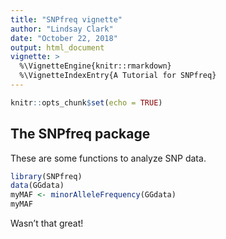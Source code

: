 ```yaml
---
title: "SNPfreq vignette"
author: "Lindsay Clark"
date: "October 22, 2018"
output: html_document
vignette: >
  %\VignetteEngine{knitr::rmarkdown}
  %\VignetteIndexEntry{A Tutorial for SNPfreq}
---
```


```r
knitr::opts_chunk$set(echo = TRUE)
```

## The SNPfreq package

These are some functions to analyze SNP data.

```r
library(SNPfreq)
data(GGdata)
myMAF <- minorAlleleFrequency(GGdata)
myMAF
```

Wasn't that great!